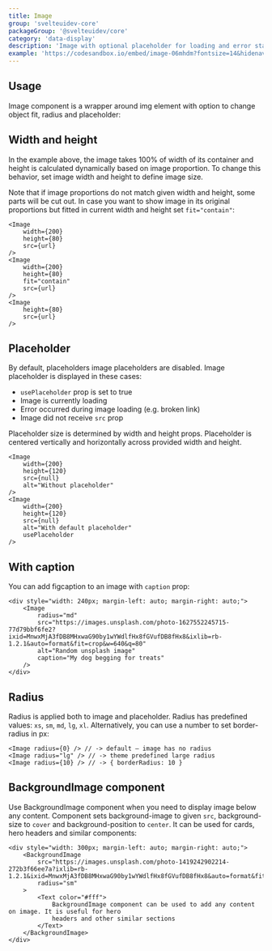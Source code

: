 ```yaml
---
title: Image
group: 'svelteuidev-core'
packageGroup: '@svelteuidev/core'
category: 'data-display'
description: 'Image with optional placeholder for loading and error state'
example: 'https://codesandbox.io/embed/image-06mhdm?fontsize=14&hidenavigation=1&module=%2FApp.svelte&theme=dark&view=preview'
---
```


## Usage

Image component is a wrapper around img element with option to change object fit, radius and placeholder:

## Width and height

In the example above, the image takes 100% of width of its container and height is calculated dynamically based on image proportion.
To change this behavior, set image width and height to define image size.

Note that if image proportions do not match given width and height, some parts will be cut out.
In case you want to show image in its original proportions but fitted in current width and height set `fit="contain"`:

```tsx
<Image
    width={200}
    height={80}
    src={url}
/>
<Image
    width={200}
    height={80}
    fit="contain"
    src={url}
/>
<Image
    height={80}
    src={url}
/>
```

## Placeholder

By default, placeholders image placeholders are disabled.
Image placeholder is displayed in these cases:

- `usePlaceholder` prop is set to true
- Image is currently loading
- Error occurred during image loading (e.g. broken link)
- Image did not receive `src` prop

Placeholder size is determined by width and height props.
Placeholder is centered vertically and horizontally across provided width and height.

```tsx
<Image
    width={200}
    height={120}
    src={null}
    alt="Without placeholder"
/>
<Image
    width={200}
    height={120}
    src={null}
    alt="With default placeholder"
    usePlaceholder
/>
```

## With caption

You can add figcaption to an image with `caption` prop:

```tsx
<div style="width: 240px; margin-left: auto; margin-right: auto;">
	<Image
		radius="md"
		src="https://images.unsplash.com/photo-1627552245715-77d79bbf6fe2?ixid=MnwxMjA3fDB8MHxwaG90by1wYWdlfHx8fGVufDB8fHx8&ixlib=rb-1.2.1&auto=format&fit=crop&w=640&q=80"
		alt="Random unsplash image"
		caption="My dog begging for treats"
	/>
</div>
```

## Radius

Radius is applied both to image and placeholder. Radius has predefined values: `xs`, `sm`, `md`, `lg`, `xl`. Alternatively, you can use a number to set border-radius in px:

```tsx
<Image radius={0} /> // -> default – image has no radius
<Image radius="lg" /> // -> theme predefined large radius
<Image radius={10} /> // -> { borderRadius: 10 }
```

## BackgroundImage component

Use BackgroundImage component when you need to display image below any content.
Component sets background-image to given `src`, background-size to `cover` and background-position to `center`.
It can be used for cards, hero headers and similar components:

```tsx
<div style="width: 300px; margin-left: auto; margin-right: auto;">
	<BackgroundImage
		src="https://images.unsplash.com/photo-1419242902214-272b3f66ee7a?ixlib=rb-1.2.1&ixid=MnwxMjA3fDB8MHxwaG90by1wYWdlfHx8fGVufDB8fHx8&auto=format&fit=crop&w=720&q=80"
		radius="sm"
	>
		<Text color="#fff">
			BackgroundImage component can be used to add any content on image. It is useful for hero
			headers and other similar sections
		</Text>
	</BackgroundImage>
</div>
```
